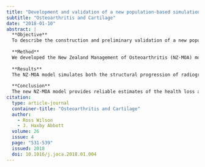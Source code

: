 ```yaml
---
title: "Development and validation of a new population-based simulation model of osteoarthritis in New Zealand"
subtitle: "Osteoarthritis and Cartilage"
date: "2018-01-10"
abstract: |
  **Objective**
  To describe the construction and preliminary validation of a new population-based microsimulation model developed to analyse the health and economic burden and cost-effectiveness of treatments for knee osteoarthritis (OA) in New Zealand (NZ).
  
  **Method**
  We developed the New Zealand Management of Osteoarthritis (NZ-MOA) model, a discrete-time state-transition microsimulation model of the natural history of radiographic knee OA. In this article, we report on the model structure, derivation of input data, validation of baseline model parameters against external data sources, and validation of model outputs by comparison of the predicted population health loss with previous estimates.
  
  **Results**
  The NZ-MOA model simulates both the structural progression of radiographic knee OA and the stochastic development of multiple disease symptoms. Input parameters were sourced from NZ population-based data where possible, and from international sources where NZ-specific data were not available. The predicted distributions of structural OA severity and health utility detriments associated with OA were externally validated against other sources of evidence, and uncertainty resulting from key input parameters was quantified. The resulting lifetime and current population health-loss burden was consistent with estimates of previous studies.
  
  **Conclusion**
  The new NZ-MOA model provides reliable estimates of the health loss associated with knee OA in the NZ population. The model structure is suitable for analysis of the effects of a range of potential treatments, and will be used in future work to evaluate the cost-effectiveness of recommended interventions within the NZ healthcare system.
citation: 
  type: article-journal
  container-title: "Osteoarthritis and Cartilage"
  author:
    - Ross Wilson
    - J. Haxby Abbott
  volume: 26
  issue: 4
  page: "531-539"
  issued: 2018
  doi: 10.1016/j.joca.2018.01.004
---
```


